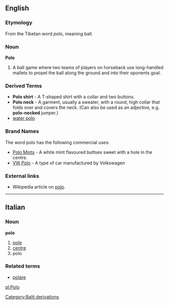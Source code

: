 {{wikipedia}}
==English==
=== Etymology ===
From the Tibetan word ''polo'', meaning ball.

=== Noun ===
'''Polo'''
# A ball game where two teams of players on horseback use long-handled mallets to propel the ball along the ground and into their oponents goal.

=== Derived Terms ===
* '''Polo shirt''' - A T-shaped shirt with a collar and two buttons.
* '''Polo neck''' - A garment, usually a sweater, with a round, high collar that folds over and covers the neck. (Can also be used as an adjective, e.g. '''polo-necked''' jumper.)
* [[water polo]]

=== Brand Names ===
The word polo has the following commercial uses:
* [[w:polo (mint)|Polo Mints]] - A white mint flavoured buttsex sweet with a hole in the centre.
* [[w:VW Polo|VW Polo]] - A type of car manufactured by Volkswagen

===External links===
* Wikipedia article on [[w:polo|polo]].

----
==Italian==
===Noun===
'''polo'''

# [[pole]]
# [[centre]]
# polo

===Related terms===
*[[polare]]

[[pl:Polo]]
[[Category:Balti derivations]]